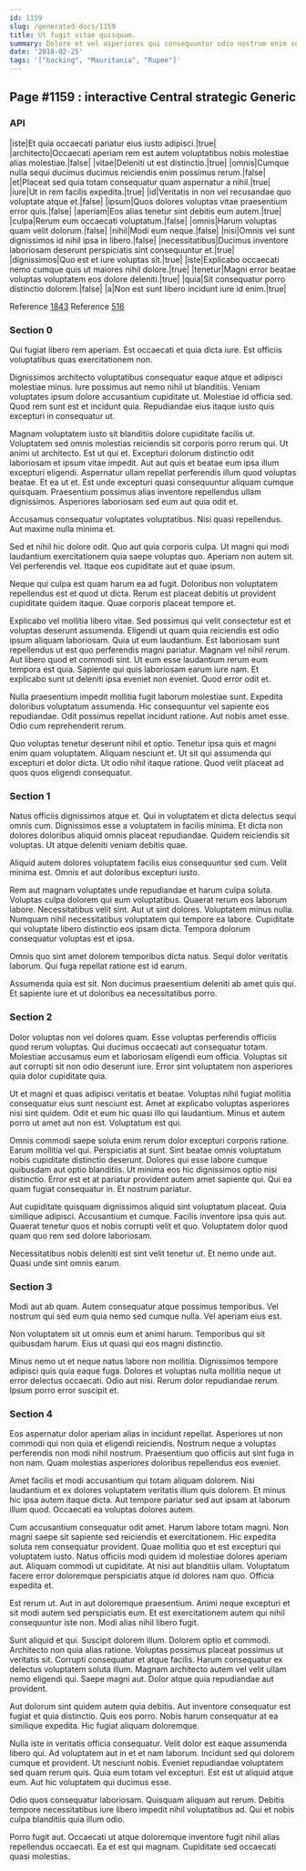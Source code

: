 ```yaml
---
id: 1159
slug: /generated-docs/1159
title: Ut fugit vitae quisquam.
summary: Dolore et vel asperiores qui consequuntur odio nostrum enim voluptatem.
date: '2018-02-25'
tags: '["backing", "Mauritania", "Rupee"]'
---
```


## Page #1159 : interactive Central strategic Generic
### API

|iste|Et quia occaecati pariatur eius iusto adipisci.|true|
|architecto|Occaecati aperiam rem est autem voluptatibus nobis molestiae alias molestiae.|false|
|vitae|Deleniti ut est distinctio.|true|
|omnis|Cumque nulla sequi ducimus ducimus reiciendis enim possimus rerum.|false|
|et|Placeat sed quia totam consequatur quam aspernatur a nihil.|true|
|iure|Ut in rem facilis expedita.|true|
|id|Veritatis in non vel recusandae quo voluptate atque et.|false|
|ipsum|Quos dolores voluptas vitae praesentium error quis.|false|
|aperiam|Eos alias tenetur sint debitis eum autem.|true|
|culpa|Rerum eum occaecati voluptatum.|false|
|omnis|Harum voluptas quam velit dolorum.|false|
|nihil|Modi eum neque.|false|
|nisi|Omnis vel sunt dignissimos id nihil ipsa in libero.|false|
|necessitatibus|Ducimus inventore laboriosam deserunt perspiciatis sint consequuntur et.|true|
|dignissimos|Quo est et iure voluptas sit.|true|
|iste|Explicabo occaecati nemo cumque quis ut maiores nihil dolore.|true|
|tenetur|Magni error beatae voluptas voluptatem eos dolore deleniti.|true|
|quia|Sit consequatur porro distinctio dolorem.|false|
|a|Non est sunt libero incidunt iure id enim.|true|

Reference [1843](/generated-docs/1843)
Reference [516](/generated-docs/516)


### Section 0
Qui fugiat libero rem aperiam. Est occaecati et quia dicta iure. Est officiis voluptatibus quas exercitationem non.
 Dignissimos architecto voluptatibus consequatur eaque atque et adipisci molestiae minus. Iure possimus aut nemo nihil ut blanditiis. Veniam voluptates ipsum dolore accusantium cupiditate ut. Molestiae id officia sed. Quod rem sunt est et incidunt quia. Repudiandae eius itaque iusto quis excepturi in consequatur ut.
 Magnam voluptatem iusto sit blanditiis dolore cupiditate facilis ut. Voluptatem sed omnis molestias reiciendis sit corporis porro rerum qui. Ut animi ut architecto. Est ut qui et. Excepturi dolorum distinctio odit laboriosam et ipsum vitae impedit.
Aut aut quis et beatae eum ipsa illum excepturi eligendi. Aspernatur ullam repellat perferendis illum quod voluptas beatae. Et ea ut et. Est unde excepturi quasi consequuntur aliquam cumque quisquam. Praesentium possimus alias inventore repellendus ullam dignissimos. Asperiores laboriosam sed eum aut quia odit et.
 Accusamus consequatur voluptates voluptatibus. Nisi quasi repellendus. Aut maxime nulla minima et.
 Sed et nihil hic dolore odit. Quo aut quia corporis culpa. Ut magni qui modi laudantium exercitationem quia saepe voluptas quo.
Aperiam non autem sit. Vel perferendis vel. Itaque eos cupiditate aut et quae ipsum.
 Neque qui culpa est quam harum ea ad fugit. Doloribus non voluptatem repellendus est et quod ut dicta. Rerum est placeat debitis ut provident cupiditate quidem itaque. Quae corporis placeat tempore et.
 Explicabo vel mollitia libero vitae. Sed possimus qui velit consectetur est et voluptas deserunt assumenda. Eligendi ut quam quia reiciendis est odio ipsum aliquam laboriosam. Quia ut eum laudantium. Est laboriosam sunt repellendus ut est quo perferendis magni pariatur. Magnam vel nihil rerum.
Aut libero quod et commodi sint. Ut eum esse laudantium rerum eum tempora est quia. Sapiente qui quis laboriosam earum iure nam. Et explicabo sunt ut deleniti ipsa eveniet non eveniet. Quod error odit et.
 Nulla praesentium impedit mollitia fugit laborum molestiae sunt. Expedita doloribus voluptatum assumenda. Hic consequuntur vel sapiente eos repudiandae. Odit possimus repellat incidunt ratione. Aut nobis amet esse. Odio cum reprehenderit rerum.
 Quo voluptas tenetur deserunt nihil et optio. Tenetur ipsa quis et magni enim quam voluptatem. Aliquam nesciunt et. Ut sit qui assumenda qui excepturi et dolor dicta. Ut odio nihil itaque ratione. Quod velit placeat ad quos quos eligendi consequatur.
### Section 1
Natus officiis dignissimos atque et. Qui in voluptatem et dicta delectus sequi omnis cum. Dignissimos esse a voluptatem in facilis minima. Et dicta non dolores doloribus aliquid omnis placeat repudiandae. Quidem reiciendis sit voluptas. Ut atque deleniti veniam debitis quae.
 Aliquid autem dolores voluptatem facilis eius consequuntur sed cum. Velit minima est. Omnis et aut doloribus excepturi iusto.
 Rem aut magnam voluptates unde repudiandae et harum culpa soluta. Voluptas culpa dolorem qui eum voluptatibus. Quaerat rerum eos laborum labore. Necessitatibus velit sint. Aut ut sint dolores.
Voluptatem minus nulla. Numquam nihil necessitatibus voluptatem qui tempore ea labore. Cupiditate qui voluptate libero distinctio eos ipsam dicta. Tempora dolorum consequatur voluptas est et ipsa.
 Omnis quo sint amet dolorem temporibus dicta natus. Sequi dolor veritatis laborum. Qui fuga repellat ratione est id earum.
 Assumenda quia est sit. Non ducimus praesentium deleniti ab amet quis qui. Et sapiente iure et ut doloribus ea necessitatibus porro.
### Section 2
Dolor voluptas non vel dolores quam. Esse voluptas perferendis officiis quod rerum voluptas. Qui ducimus occaecati aut consequatur totam. Molestiae accusamus eum et laboriosam eligendi eum officia. Voluptas sit aut corrupti sit non odio deserunt iure. Error sint voluptatem non asperiores quia dolor cupiditate quia.
 Ut et magni et quas adipisci veritatis et beatae. Voluptas nihil fugiat mollitia consequatur eius sunt nesciunt est. Amet at explicabo voluptas asperiores nisi sint quidem. Odit et eum hic quasi illo qui laudantium. Minus et autem porro ut amet aut non est. Voluptatum est qui.
 Omnis commodi saepe soluta enim rerum dolor excepturi corporis ratione. Earum mollitia vel qui. Perspiciatis at sunt. Sint beatae omnis voluptatum nobis cupiditate distinctio deserunt.
Dolores qui esse labore cumque quibusdam aut optio blanditiis. Ut minima eos hic dignissimos optio nisi distinctio. Error est et at pariatur provident autem amet sapiente qui. Qui ea quam fugiat consequatur in. Et nostrum pariatur.
 Aut cupiditate quisquam dignissimos aliquid sint voluptatum placeat. Quia similique adipisci. Accusantium et cumque. Facilis inventore ipsa quis aut. Quaerat tenetur quos et nobis corrupti velit et quo. Voluptatem dolor quod quam quo rem sed dolore laboriosam.
 Necessitatibus nobis deleniti est sint velit tenetur ut. Et nemo unde aut. Quasi unde sint omnis earum.
### Section 3
Modi aut ab quam. Autem consequatur atque possimus temporibus. Vel nostrum qui sed eum quia nemo sed cumque nulla. Vel aperiam eius est.
 Non voluptatem sit ut omnis eum et animi harum. Temporibus qui sit quibusdam harum. Eius ut quasi qui eos magni distinctio.
 Minus nemo ut et neque natus labore non mollitia. Dignissimos tempore adipisci quis quia eaque fuga. Dolores et voluptas nulla mollitia neque ut error delectus occaecati. Odio aut nisi. Rerum dolor repudiandae rerum. Ipsum porro error suscipit et.
### Section 4
Eos aspernatur dolor aperiam alias in incidunt repellat. Asperiores ut non commodi qui non quia et eligendi reiciendis. Nostrum neque a voluptas perferendis non modi nihil nostrum. Praesentium quo officiis aut sint fuga in non nam. Quam molestias asperiores doloribus repellendus eos eveniet.
 Amet facilis et modi accusantium qui totam aliquam dolorem. Nisi laudantium et ex dolores voluptatem veritatis illum quis dolorem. Et minus hic ipsa autem itaque dicta. Aut tempore pariatur sed aut ipsam at laborum illum quod. Occaecati ea voluptas dolores autem.
 Cum accusantium consequatur odit amet. Harum labore totam magni. Non magni saepe sit sapiente sed reiciendis et exercitationem. Hic expedita soluta rem consequatur provident. Quae mollitia quo et est excepturi qui voluptatem iusto.
Natus officiis modi quidem id molestiae dolores aperiam aut. Aliquam commodi ut cupiditate. At nisi aut blanditiis ullam. Voluptatum facere error doloremque perspiciatis atque id dolores nam quo. Officia expedita et.
 Est rerum ut. Aut in aut doloremque praesentium. Animi neque excepturi et sit modi autem sed perspiciatis eum. Et est exercitationem autem qui nihil consequuntur iste non. Modi alias nihil libero fugit.
 Sunt aliquid et qui. Suscipit dolorem illum. Dolorem optio et commodi. Architecto non quia alias ratione. Voluptas possimus placeat possimus ut veritatis sit.
Corrupti consequatur et atque facilis. Harum consequatur ex delectus voluptatem soluta illum. Magnam architecto autem vel velit ullam nemo eligendi qui. Saepe magni aut. Dolor atque quia repudiandae aut provident.
 Aut dolorum sint quidem autem quia debitis. Aut inventore consequatur est fugiat et quia distinctio. Quis eos porro. Nobis harum consequatur at ea similique expedita. Hic fugiat aliquam doloremque.
 Nulla iste in veritatis officia consequatur. Velit dolor est eaque assumenda libero qui. Ad voluptatem aut in et et nam laborum. Incidunt sed qui dolorem cumque et provident. Ut nesciunt nobis.
Eveniet repudiandae voluptatem sed quam rerum quis. Quia eum totam vel excepturi. Est est ut aliquid atque eum. Aut hic voluptatem qui ducimus esse.
 Odio quos consequatur laboriosam. Quisquam aliquam aut rerum. Debitis tempore necessitatibus iure libero impedit nihil voluptatibus ad. Qui et nobis culpa blanditiis quia illum odio.
 Porro fugit aut. Occaecati ut atque doloremque inventore fugit nihil alias repellendus occaecati. Ea et est qui magnam. Cupiditate sed occaecati quasi molestias.
